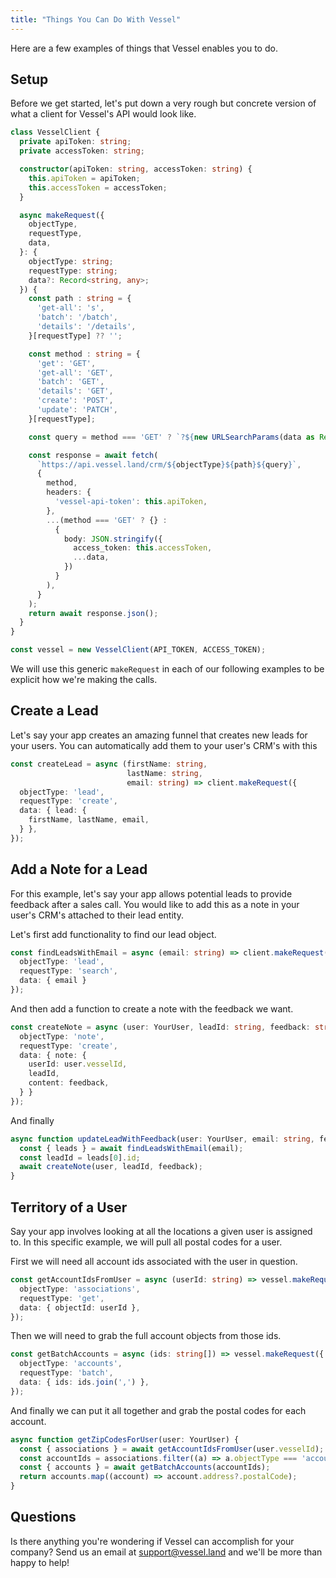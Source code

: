 ```yaml
---
title: "Things You Can Do With Vessel"
---
```


Here are a few examples of things that Vessel enables you to do.

## Setup

Before we get started, let's put down a very rough but
concrete version of what a client for Vessel's API would look like.

```typescript
class VesselClient {
  private apiToken: string;
  private accessToken: string;

  constructor(apiToken: string, accessToken: string) {
    this.apiToken = apiToken;
    this.accessToken = accessToken;
  }

  async makeRequest({
    objectType,
    requestType,
    data,
  }: {
    objectType: string;
    requestType: string;
    data?: Record<string, any>;
  }) {
    const path : string = {
      'get-all': 's',
      'batch': '/batch',
      'details': '/details', 
    }[requestType] ?? '';

    const method : string = {
      'get': 'GET',
      'get-all': 'GET',
      'batch': 'GET',
      'details': 'GET',
      'create': 'POST',
      'update': 'PATCH',
    }[requestType];

    const query = method === 'GET' ? `?${new URLSearchParams(data as Record<string, string>)}` : '';

    const response = await fetch(
      `https://api.vessel.land/crm/${objectType}${path}${query}`,
      {
        method,
        headers: {
          'vessel-api-token': this.apiToken,
        },
        ...(method === 'GET' ? {} :
          {
            body: JSON.stringify({
              access_token: this.accessToken,
              ...data,
            })
          }
        ),
      }
    );
    return await response.json();
  }
}

const vessel = new VesselClient(API_TOKEN, ACCESS_TOKEN);
```
We will use this generic `makeRequest` in each of our following examples to be explicit how we're making the calls.

## Create a Lead
Let's say your app creates an amazing funnel that creates new leads for your users. You can automatically add them to your user's CRM's with this
```typescript
const createLead = async (firstName: string,
                          lastName: string,
                          email: string) => client.makeRequest({
  objectType: 'lead',
  requestType: 'create',
  data: { lead: {
    firstName, lastName, email,
  } },
});
```

## Add a Note for a Lead
For this example, let's say your app allows potential leads to provide feedback after a sales call. You would like to add this as a note in your user's CRM's attached to their lead entity.

Let's first add functionality to find our lead object.
```typescript
const findLeadsWithEmail = async (email: string) => client.makeRequest({
  objectType: 'lead',
  requestType: 'search',
  data: { email }
});
```
And then add a function to create a note with the feedback we want.
```typescript
const createNote = async (user: YourUser, leadId: string, feedback: string) => client.makeRequest({
  objectType: 'note',
  requestType: 'create',
  data: { note: {
    userId: user.vesselId,
    leadId,
    content: feedback,
  } }
});
```
And finally
```typescript
async function updateLeadWithFeedback(user: YourUser, email: string, feedback: string) {
  const { leads } = await findLeadsWithEmail(email);
  const leadId = leads[0].id;
  await createNote(user, leadId, feedback);
}
```

## Territory of a User
Say your app involves looking at all the locations a given user is assigned to. In this specific example, we will pull all postal codes for a user.

First we will need all account ids associated with the user in question.
```typescript
const getAccountIdsFromUser = async (userId: string) => vessel.makeRequest({
  objectType: 'associations',
  requestType: 'get',
  data: { objectId: userId },
});
```

Then we will need to grab the full account objects from those ids.
```typescript
const getBatchAccounts = async (ids: string[]) => vessel.makeRequest({
  objectType: 'accounts',
  requestType: 'batch',
  data: { ids: ids.join(',') },
});
```

And finally we can put it all together and grab the postal codes for each account.
```typescript
async function getZipCodesForUser(user: YourUser) {
  const { associations } = await getAccountIdsFromUser(user.vesselId);
  const accountIds = associations.filter((a) => a.objectType === 'account').map((a) => a.objectId);
  const { accounts } = await getBatchAccounts(accountIds);
  return accounts.map((account) => account.address?.postalCode);
}
```

## Questions

Is there anything you're wondering if Vessel can accomplish for your company? Send us an email at [support@vessel.land](support@vessel.land) and we'll be more than happy to help!